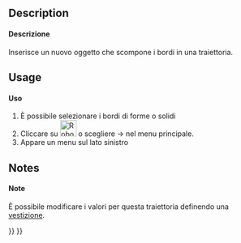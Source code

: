 <languages/>

<div class="mw-translate-fuzzy">
{{Docnav/it|[[Robot_InsertWaypointPre/it|Inserisci un punto preselezionato nella traiettoria]]|[[Robot_TrajectoryDressUp/it|Vesti una traiettoria]]|[[Robot_Workbench/it|Robot]]|IconL=Robot_InsertWaypointPre.png|IconC=Workbench_Robot.svg|IconR=Robot_TrajectoryDressUp.png}}
</div>

<div class="mw-translate-fuzzy">
{{GuiCommand/it|Name=Robot Edge2Trac|Name/it=Crea una traiettoria da un bordo|Workbenches=[[Robot_Workbench/it|Robot]]|MenuLocation=Robot → Crea una traiettoria da un bordo...}}
</div>

==Description==

<div class="mw-translate-fuzzy">
====Descrizione====
Inserisce un nuovo oggetto che scompone i bordi in una traiettoria.
</div>

==Usage==

<div class="mw-translate-fuzzy">
====Uso====
#È possibile selezionare i bordi di forme o solidi
#Cliccare su [[Image:Robot_Edge2Trac.png|32px]] o scegliere {{KEY| Robot}}  →  {{KEY|[[Image:Robot_Edge2Trac.png|32px]] Da bordo a traiettoria...}}  nel menu principale.
#Appare un menu sul lato sinistro
</div>

==Notes==

<div class="mw-translate-fuzzy">
====Note====
È possibile modificare i valori per questa traiettoria definendo una [[Robot_TrajectoryDressUp/it| vestizione]].
</div>


<div class="mw-translate-fuzzy">
{{Docnav/it|[[Robot_InsertWaypointPre/it|Inserisci un punto preselezionato nella traiettoria]]|[[Robot_TrajectoryDressUp/it|Vesti una traiettoria]]|[[Robot_Workbench/it|Robot]]|IconL=Robot_InsertWaypointPre.png|IconC=Workbench_Robot.svg|IconR=Robot_TrajectoryDressUp.png}}
</div>

{{Robot_Tools_navi{{#translation:}}}}
{{Userdocnavi{{#translation:}}}}